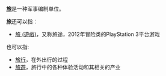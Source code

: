 '''[[旅|旅]]'''是一种军事编制单位。

'''旅'''还可以指：
*[[旅_(遊戲)|旅 (遊戲)]]，又称旅途，2012年冒险类的PlayStation 3平台游戏

也可以指:
*[[旅行|旅行]]，在外出行的过程
*[[旅遊|旅遊]]，旅行中的各种体验活动和其相关的产业
{{Disambig|Cat=一字消歧义}}